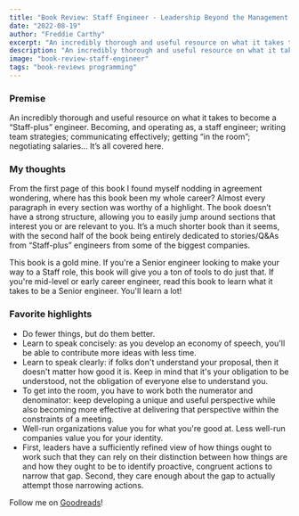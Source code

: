 ```yaml
---
title: "Book Review: Staff Engineer - Leadership Beyond the Management Track"
date: "2022-08-19"
author: "Freddie Carthy"
excerpt: "An incredibly thorough and useful resource on what it takes to become a “Staff-plus” engineer."
description: "An incredibly thorough and useful resource on what it takes to become a “Staff-plus” engineer. Becoming, and operating as, a staff engineer; writing team strategies; communicating effectively; getting “in the room”; negotiating salaries… It’s all covered here."
image: "book-review-staff-engineer"
tags: "book-reviews programming"
---
```


### Premise

An incredibly thorough and useful resource on what it takes to become a “Staff-plus” engineer. Becoming, and operating as, a staff engineer; writing team strategies; communicating effectively; getting “in the room”; negotiating salaries… It’s all covered here.

### My thoughts

From the first page of this book I found myself nodding in agreement wondering, where has this book been my whole career? Almost every paragraph in every section was worthy of a highlight. The book doesn’t have a strong structure, allowing you to easily jump around sections that interest you or are relevant to you. It’s a much shorter book than it seems, with the second half of the book being entirely dedicated to stories/Q&As from “Staff-plus” engineers from some of the biggest companies.

This book is a gold mine. If you're a Senior engineer looking to make your way to a Staff role, this book will give you a ton of tools to do just that. If you're mid-level or early career engineer, read this book to learn what it takes to be a Senior engineer. You'll learn a lot!

### Favorite highlights

* Do fewer things, but do them better.
* Learn to speak concisely: as you develop an economy of speech, you'll be able to contribute more ideas with less time.
* Learn to speak clearly: if folks don't understand your proposal, then it doesn't matter how good it is. Keep in mind that it's your obligation to be understood, not the obligation of everyone else to understand you.
* To get into the room, you have to work both the numerator and denominator: keep developing a unique and useful perspective while also becoming more effective at delivering that perspective within the constraints of a meeting.
* Well-run organizations value you for what you're good at. Less well-run companies value you for your identity.
* First, leaders have a sufficiently refined view of how things ought to work such that they can rely on their distinction between how things are and how they ought to be to identify proactive, congruent actions to narrow that gap. Second, they care enough about the gap to actually attempt those narrowing actions.

Follow me on <a href="https://www.goodreads.com/user/show/153352878-freddie-carthy" target="_blank">Goodreads</a>!
